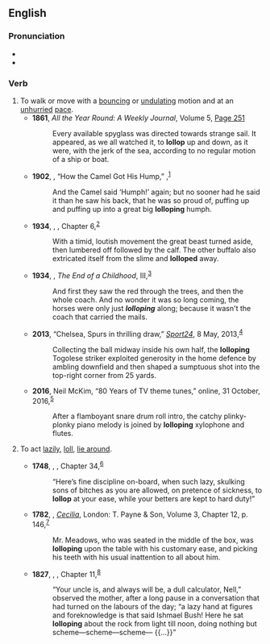 ==English==

===Pronunciation===
* {{rhymes|en|ɒləp}}
* {{hyphenation|en|lol|lop}}

===Verb===
{{en-verb|lollops|lolloping|lolloped}}

# To walk or move with a [[bounce|bouncing]] or [[undulate|undulating]] motion and at an [[unhurried]] [[pace]].
#* '''1861''', ''All the Year Round: A Weekly Journal'', Volume 5, [http://books.google.ru/books?id=6JVQAAAAcAAJ&dq=lollop&pg=PA251#v=onepage&q=lollop&f=false Page 251]
#*: Every available spyglass was directed towards strange sail. It appeared, as we all watched it, to '''lollop''' up and down, as it were, with the jerk of the sea, according to no regular motion of a ship or boat.
#* '''1902''', {{w|Rudyard Kipling}}, “How the Camel Got His Hump,” ''{{w|Just So Stories}}'',<sup>[http://www.gutenberg.org/files/32488/32488-h/32488-h.htm]</sup>
#*: And the Camel said ‘Humph!’ again; but no sooner had he said it than he saw his back, that he was so proud of, puffing up and puffing up into a great big '''lolloping''' humph.
#* '''1934''', {{w|George Orwell}}, ''{{w|Burmese Days}}'', Chapter 6,<sup>[http://gutenberg.net.au/ebooks02/0200051.txt]</sup>
#*: With a timid, loutish movement the great beast turned aside, then lumbered off followed by the calf. The other buffalo also extricated itself from the slime and '''lolloped''' away.
#* '''1934''', {{w|Henry Handel Richardson}}, ''The End of a Childhood'', III,<sup>[http://gutenberg.net.au/ebooks02/0200661h.html]</sup>
#*: And first they saw the red through the trees, and then the whole coach. And no wonder it was so long coming, the horses were only just '''''lolloping''''' along; because it wasn't the coach that carried the mails.
#* '''2013''', “Chelsea, Spurs in thrilling draw,” ''[[w:News24|Sport24]]'', 8 May, 2013,<sup>[http://www.sport24.co.za/Soccer/EnglishPremiership/Chelsea-Spurs-in-thrilling-draw-20130508]</sup>
#*: Collecting the ball midway inside his own half, the '''lolloping''' Togolese striker exploited generosity in the home defence by ambling downfield and then shaped a sumptuous shot into the top-right corner from 25 yards.
#* '''2016''', Neil McKim, “80 Years of TV theme tunes,” ''{{w|BBC Music Magazine}}'' online, 31 October, 2016,<sup>[http://www.classical-music.com/article/80-years-television-theme-music]</sup>
#*: After a flamboyant snare drum roll intro, the catchy plinky-plonky piano melody is joined by '''lolloping''' xylophone and flutes.
# {{lb|en|obsolete}} To act [[lazily]], [[loll]], [[lie around]].
#* '''1748''', {{w|Tobias Smollett}}, ''{{w|The Adventures of Roderick Random}}'', Chapter 34,<sup>[http://www.gutenberg.org/files/4085/4085-h/4085-h.htm]</sup>
#*: “Here’s fine discipline on-board, when such lazy, skulking sons of bitches as you are allowed, on pretence of sickness, to '''lollop''' at your ease, while your betters are kept to hard duty!”
#* '''1782''', {{w|Fanny Burney}}, ''[[w:Cecilia (Burney Novel)|Cecilia]]'', London: T. Payne & Son, Volume 3, Chapter 12, p. 146,<sup>[http://catalog.hathitrust.org/Record/011821890]</sup>
#*: Mr. Meadows, who was seated in the middle of the box, was '''lolloping''' upon the table with his customary ease, and picking his teeth with his usual inattention to all about him.
#* '''1827''', {{w|James Fenimore Cooper}}, ''{{w|The Prairie}}'', Chapter 11,<sup>[http://www.gutenberg.org/files/6450/6450-h/6450-h.htm]</sup>
#*: “Your uncle is, and always will be, a dull calculator, Nell,” observed the mother, after a long pause in a conversation that had turned on the labours of the day; “a lazy hand at figures and foreknowledge is that said Ishmael Bush! Here he sat '''lolloping''' about the rock from light till noon, doing nothing but scheme—scheme—scheme— {{...}}”
